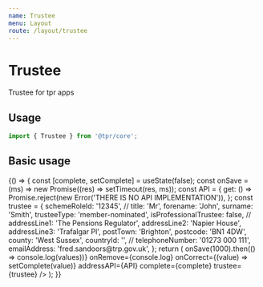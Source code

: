```yaml
---
name: Trustee
menu: Layout
route: /layout/trustee
---
```



# Trustee

Trustee for tpr apps

<!-- ## Properties

<Props of={Trustee} /> -->

## Usage

```js
import { Trustee } from '@tpr/core';
```

## Basic usage

<Playground>
	{() => {
		const [complete, setComplete] = useState(false);
		const onSave = (ms) => new Promise((res) => setTimeout(res, ms));
		const API = {
			get: () => Promise.reject(new Error('THERE IS NO API IMPLEMENTATION')),
		};
		const trustee = {
			schemeRoleId: '12345',
			//
			title: 'Mr',
			forename: 'John',
			surname: 'Smith',
			trusteeType: 'member-nominated',
			isProfessionalTrustee: false,
			//
			addressLine1: 'The Pensions Regulator',
			addressLine2: 'Napier House',
			addressLine3: 'Trafalgar Pl',
			postTown: 'Brighton',
			postcode: 'BN1 4DW',
			county: 'West Sussex',
			countryId: '',
			//
			telephoneNumber: '01273 000 111',
			emailAddress: 'fred.sandoors@trp.gov.uk',
		};
		return (
			<Trustee
				onSave={(values) => onSave(1000).then(() => console.log(values))}
				onRemove={console.log}
				onCorrect={(value) => setComplete(value)}
				addressAPI={API}
				complete={complete}
				trustee={trustee}
			/>
		);
	}}
</Playground>
